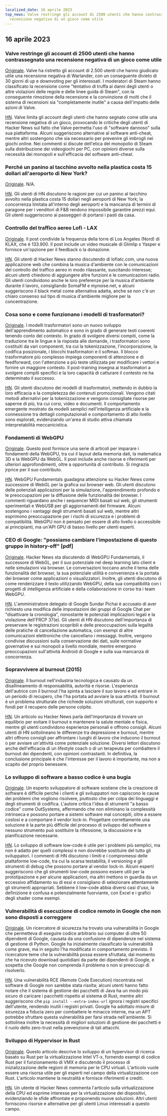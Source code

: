 ```yaml
---
localized_date: 16 aprile 2023
top_news: Valve restringe gli account di 2500 utenti che hanno contrassegnato una
  recensione negativa di un gioco come utile
---
```




<CallToAction />

<Steps>

## 16 aprile 2023

### Valve restringe gli account di 2500 utenti che hanno contrassegnato una recensione negativa di un gioco come utile

[Originale](https://tech.slashdot.org/story/23/04/14/175246/valve-restricts-accounts-of-2500-users-who-marked-a-negative-game-review-useful).
Valve ha ristretto gli account di 2.500 utenti che hanno giudicato utile una recensione negativa di Warlander, con un conseguente divieto di 30 giorni di up e downvoting per gli interessati. I moderatori di Steam hanno classificato la recensione come "tentativo di truffa ai danni degli utenti o altre violazioni delle regole e delle linee guida di Steam", con la conseguente rimozione della recensione e la convinzione di molti che il sistema di recensioni sia "completamente inutile" a causa dell'impatto delle azioni di Valve.

[HN](http://news.ycombinator.com/item?id=35577895).
Valve limita gli account degli utenti che hanno segnato come utile una recensione negativa di un gioco, provocando le critiche degli utenti di Hacker News sul fatto che Valve permetta l'uso di "software dannoso" sulla sua piattaforma. Alcuni suggeriscono alternative al software anti-cheat, mentre altri sostengono che sia necessario per prevenire gli imbrogli nei giochi online. Nei commenti si discute dell'etica del monopolio di Steam sulla distribuzione dei videogiochi per PC, con opinioni diverse sulla necessità dei monopoli e sull'efficacia del software anti-cheat.

### Perché un panino al tacchino avvolto nella plastica costa 15 dollari all'aeroporto di New York?

[Originale](https://hellgatenyc.com/why-is-airport-turkey-sandwich-expensive).
N/A.

[HN](http://news.ycombinator.com/item?id=35580847).
Gli utenti di HN discutono le ragioni per cui un panino al tacchino avvolto nella plastica costa 15 dollari negli aeroporti di New York; la concorrenza limitata all'interno degli aeroporti e la mancanza di termini di paragone per i venditori di F&B rendono impossibile garantire prezzi equi. Gli utenti suggeriscono ai passeggeri di portarsi i pasti da casa.

### Controllo del traffico aereo Lofi - LAX

[Originale](https://www.lofiatc.com/?icao=KLAX).
Il post condivide la frequenza della torre di Los Angeles (Nord) di KLAX, che è 133.900. Il post include un video musicale di Glimlip x Yasper e fornisce un'opzione per il feedback o la donazione.

[HN](http://news.ycombinator.com/item?id=35583228).
Gli utenti di Hacker News stanno discutendo di lofiatc.com, una nuova applicazione web che combina la musica d'ambiente con le comunicazioni del controllo del traffico aereo in modo rilassante, suscitando interesse; alcuni utenti chiedono di aggiungere altre funzioni e le comunicazioni radio. Gli utenti condividono anche le loro preferenze per la musica d'ambiente durante il lavoro, consigliando SomaFM e mynoise.net, e alcuni suggeriscono il black metal come alternativa adatta, anche se non c'è un chiaro consenso sul tipo di musica d'ambiente migliore per la concentrazione.

### Cosa sono e come funzionano i modelli di trasformatori?

[Originale](https://txt.cohere.ai/what-are-transformer-models/).
I modelli trasformatori sono un nuovo sviluppo dell'apprendimento automatico e sono in grado di generare testi coerenti tenendo conto del contesto. In grado di svolgere diversi compiti, come la traduzione tra le lingue e la risposta alle domande, i trasformatori sono costituiti da vari componenti, tra cui la tokenizzazione, l'incorporazione, la codifica posizionale, i blocchi trasformatori e il softmax. Il blocco trasformatore più complesso impiega componenti di attenzione e di feedforward, con l'attenzione a più teste utilizzata per modificare i vettori e fornire un maggiore contesto. Il post-training insegna ai trasformatori a svolgere compiti specifici e la loro capacità di catturare il contesto ne ha determinato il successo.

[HN](http://news.ycombinator.com/item?id=35576918).
Gli utenti discutono dei modelli di trasformatori, mettendo in dubbio la loro efficacia e la completezza dei contenuti promozionali. Vengono citati metodi alternativi per la tokenizzazione e vengono consigliate risorse per saperne di più, tra cui corsi, video e documenti. Il comportamento emergente mostrato da modelli semplici nell'intelligenza artificiale e la connessione tra dettagli computazionali e comportamento di alto livello sono esplorati, evidenziando un'area di studio attiva chiamata interpretabilità meccanicistica.

### Fondamenti di WebGPU

[Originale](https://webgpufundamentals.org/).
Questo post fornisce una serie di articoli per imparare i fondamenti della WebGPU, tra cui il layout della memoria dati, la matematica 3D e la WebGPU da WebGL. Il post include anche risorse e riferimenti per ulteriori approfondimenti, oltre a opportunità di contributo. Si ringrazia jrprice per il suo contributo.

[HN](http://news.ycombinator.com/item?id=35579334).
WebGPU Fundamentals guadagna attenzione su Hacker News come successore di WebGL per la grafica sui browser web. Gli utenti discutono delle potenziali applicazioni per la simulazione, l'apprendimento profondo e le preoccupazioni per la diffusione delle funzionalità dei browser. I commenti riguardano anche i sequencer MIDI basati sul web, gli strumenti sperimentali e WebUSB per gli aggiornamenti del firmware. Alcuni sostengono i vantaggi degli strumenti basati sul web, mentre altri esprimono preoccupazione per i rischi di sicurezza e i problemi di compatibilità. WebGPU non è pensato per essere di alto livello o accessibile ai principianti, ma un'API GPU di basso livello per utenti esperti.

### CEO di Google: "possiamo cambiare l'impostazione di questo gruppo in history-off" [pdf]

[Originale](https://ia601707.us.archive.org/28/items/gov.uscourts.cand.364454/gov.uscourts.cand.364454.385.0.pdf).
Hacker News sta discutendo di WebGPU Fundamentals, il successore di WebGL, per il suo potenziale nel deep learning lato client e nelle simulazioni via browser. Le conversazioni toccano anche il tema delle funzionalità del browser, la sua potenziale utilità e convenienza e la portata dei browser come applicazioni o visualizzatori. Inoltre, gli utenti discutono di come renderizzare il testo utilizzando WebGPU, della sua compatibilità con i progetti di intelligenza artificiale e della collaborazione in corso tra i team WebGPU.

[HN](http://news.ycombinator.com/item?id=35585174).
L'amministratore delegato di Google Sundar Pichai è accusato di aver richiesto una modifica delle impostazioni dei gruppi di Google Chat per "disattivare la cronologia", nonostante le potenziali implicazioni legali e la violazione dell'FRCP 37(e). Gli utenti di HN discutono dell'importanza di preservare le registrazioni scopribili e delle preoccupazioni sulla legalità delle pratiche di cancellazione automatica, con esempi di altre comunicazioni elettroniche che cancellano i messaggi. Inoltre, vengono condivise discussioni sulla conservazione dei dati, sulle normative governative e sui monopoli a livello mondiale, mentre emergono preoccupazioni sull'attività Android di Google e sulla sua mancanza di concorrenza.

### Sopravvivere al burnout (2015)

[Originale](https://lifeofaudrey.com/essays/surviving_burnout.html).
Il burnout nell'industria tecnologica è causato da un disallineamento di responsabilità, autorità e risorse. L'esperienza dell'autrice con il burnout l'ha spinta a lasciare il suo lavoro e ad entrare in un periodo di recupero, che l'ha portata ad avviare la sua attività. Il burnout è un problema strutturale che richiede soluzioni strutturali, con supporto e fondi per il recupero delle persone colpite.

[HN](http://news.ycombinator.com/item?id=35577285).
Un articolo su Hacker News parla dell'importanza di trovare un equilibrio per evitare il burnout e mantenere la salute mentale e fisica, mentre gli utenti condividono esperienze personali e offrono consigli. Alcuni utenti di HN sottolineano le differenze tra depressione e burnout, mentre altri offrono consigli per affrontare i luoghi di lavoro che inducono il burnout o per avviare un'attività come potenziale soluzione. Diversi lettori discutono anche dell'efficacia di un lifestyle coach o di un terapeuta per combattere il burnout dei dipendenti, con opinioni contrastanti. In definitiva, la conclusione principale è che l'interesse per il lavoro è importante, ma non a scapito del proprio benessere.

### Lo sviluppo di software a basso codice è una bugia

[Originale](https://jaylittle.com/post/view/2023/4/low-code-software-development-is-a-lie).
Un esperto sviluppatore di software sostiene che la creazione di software è difficile perché i clienti e gli sviluppatori non capiscono le cause dei problemi che vogliono risolvere, piuttosto che per colpa dei linguaggi e degli strumenti di codifica. L'autore critica l'idea di strumenti "a basso codice" come OutSystems, affermando che non eliminano la complessità intrinseca e possono portare a sistemi software mal concepiti, oltre a essere costosi e a comportare il vendor lock-in. Progettare correttamente una soluzione è la parte più difficile del processo di sviluppo del software e nessuno strumento può sostituire la riflessione, la discussione e la pianificazione necessarie.

[HN](http://news.ycombinator.com/item?id=35578240).
Lo sviluppo di software low-code è utile per i problemi più semplici, ma non è adatto per quelli complessi e non dovrebbe sostituire del tutto gli sviluppatori. I commenti di HN discutono i limiti e i compromessi delle piattaforme low-code, tra cui la scarsa testabilità, il versioning e gli strumenti di debug che possono portare al vendor lock-in. Alcuni esperti suggeriscono che gli strumenti low-code possono essere utili per la prototipazione e per alcune applicazioni, ma altri mettono in guardia da un eccessivo affidamento su di essi e consigliano di selezionare attentamente gli strumenti appropriati. Sebbene il low-code abbia diversi casi d'uso, la definizione è confusa e potenzialmente fuorviante, con Excel e i grafici degli shader come esempi.

### Vulnerabilità di esecuzione di codice remoto in Google che non sono disposti a correggere

[Originale](https://giraffesecurity.dev/posts/google-remote-code-execution/).
Un ricercatore di sicurezza ha trovato una vulnerabilità in Google che permetteva di eseguire codice arbitrario sui computer di oltre 50 dipendenti di Google, causata da una confusione di dipendenze nel sistema di gestione di Python. Google ha inizialmente classificato la vulnerabilità come grave, ma in seguito l'ha modificata in comportamento previsto. Il ricercatore teme che la vulnerabilità possa essere sfruttata, dal momento che ha ricevuto download quotidiani da parte dei dipendenti di Google, e sospetta che Google non comprenda il problema o non si preoccupi di risolverlo.

[HN](http://news.ycombinator.com/item?id=35581532).
Una vulnerabilità RCE (Remote Code Execution) riscontrata nel software di Google non sarebbe stata risolta; alcuni utenti hanno fatto notare che il sistema di gestione dei pacchetti di Java ha un modo più sicuro di caricare i pacchetti rispetto al sistema di Rust, mentre altri suggeriscono che `pip install --extra-index-url` ignora i registri specifici dell'utente, rendendo inutili i registri privati. Google ha adottato misure di sicurezza a fiducia zero per combattere le minacce interne, ma un APT potrebbe sfruttare questa vulnerabilità per farsi strada nell'ambiente. Si sottolinea inoltre la necessità di migliori soluzioni di gestione dei pacchetti e il ruolo dello zero-trust nella prevenzione di tali attacchi.

### Sviluppo di Hypervisor in Rust

[Originale](https://memn0ps.github.io/hypervisor-development-in-rust-part-1/).
Questo articolo descrive lo sviluppo di un hypervisor di ricerca basato su Rust per la virtualizzazione Intel VT-x, fornendo esempi di codice Rust per il funzionamento di VMX e discutendo il processo di inizializzazione delle regioni di memoria per le CPU virtuali. L'articolo vuole essere una risorsa utile per gli esperti nel campo della virtualizzazione con Rust. L'articolo mantiene la neutralità e fornisce riferimenti e crediti.

[HN](http://news.ycombinator.com/item?id=35579876).
Un utente di Hacker News commenta l'articolo sulla virtualizzazione della CPU ed esprime interesse per la virtualizzazione dei dispositivi, evidenziando le sfide affrontate e proponendo nuove soluzioni. Altri utenti forniscono risorse e alternative per gli utenti Linux interessati a questo campo.

</Steps>
